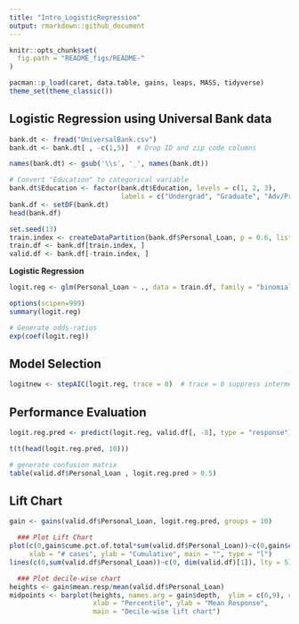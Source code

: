 ---
title: "Intro_LogisticRegression"
output: rmarkdown::github_document
---

```{r, echo = FALSE}
knitr::opts_chunk$set(
  fig.path = "README_figs/README-"
)
```

```{r}
pacman::p_load(caret, data.table, gains, leaps, MASS, tidyverse)
theme_set(theme_classic())
```

## Logistic Regression using Universal Bank data
```{r readData}
bank.dt <- fread("UniversalBank.csv")
bank.dt <- bank.dt[ , -c(1,5)]  # Drop ID and zip code columns

names(bank.dt) <- gsub('\\s', '_', names(bank.dt))

# Convert "Education" to categorical variable
bank.dt$Education <- factor(bank.dt$Education, levels = c(1, 2, 3), 
                            labels = c("Undergrad", "Graduate", "Adv/Prof"))
bank.df <- setDF(bank.dt)
head(bank.df)

```


```{r dataPartition}
set.seed(13)
train.index <- createDataPartition(bank.df$Personal_Loan, p = 0.6, list = FALSE)
train.df <- bank.df[train.index, ]
valid.df <- bank.df[-train.index, ]

```

__Logistic Regression__  
```{r logisticReg}
logit.reg <- glm(Personal_Loan ~ ., data = train.df, family = "binomial") 

options(scipen=999)
summary(logit.reg)

# Generate odds-ratios
exp(coef(logit.reg))
```


## Model Selection
```{r modelSelection}
logitnew <- stepAIC(logit.reg, trace = 0)  # trace = 0 suppress intermediate steps

```


## Performance Evaluation
```{r perfEval}
logit.reg.pred <- predict(logit.reg, valid.df[, -8], type = "response")

t(t(head(logit.reg.pred, 10)))

# generate confusion matrix
table(valid.df$Personal_Loan , logit.reg.pred > 0.5)

```


## Lift Chart
```{r}
gain <- gains(valid.df$Personal_Loan, logit.reg.pred, groups = 10)

  ### Plot Lift Chart
plot(c(0,gain$cume.pct.of.total*sum(valid.df$Personal_Loan))~c(0,gain$cume.obs), 
     xlab = "# cases", ylab = "Cumulative", main = "", type = "l")
lines(c(0,sum(valid.df$Personal_Loan))~c(0, dim(valid.df)[1]), lty = 5)

  ### Plot decile-wise chart
heights <- gain$mean.resp/mean(valid.df$Personal_Loan)
midpoints <- barplot(heights, names.arg = gain$depth,  ylim = c(0,9), col = "gold3",  
                     xlab = "Percentile", ylab = "Mean Response", 
                     main = "Decile-wise lift chart")

```



